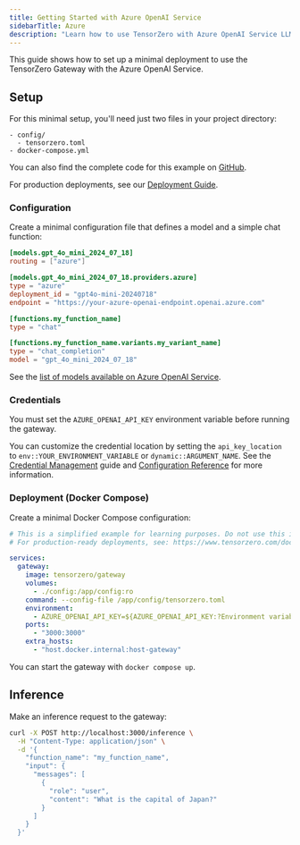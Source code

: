 ```yaml
---
title: Getting Started with Azure OpenAI Service
sidebarTitle: Azure
description: "Learn how to use TensorZero with Azure OpenAI Service LLMs: open-source gateway, observability, optimization, evaluations, and experimentation."
---
```



This guide shows how to set up a minimal deployment to use the TensorZero Gateway with the Azure OpenAI Service.

## Setup

For this minimal setup, you'll need just two files in your project directory:

```
- config/
  - tensorzero.toml
- docker-compose.yml
```

<Tip>

You can also find the complete code for this example on [GitHub](https://github.com/tensorzero/tensorzero/tree/main/examples/guides/providers/azure).

</Tip>

For production deployments, see our [Deployment Guide](/docs/gateway/deployment/).

### Configuration

Create a minimal configuration file that defines a model and a simple chat function:

```toml title="config/tensorzero.toml"
[models.gpt_4o_mini_2024_07_18]
routing = ["azure"]

[models.gpt_4o_mini_2024_07_18.providers.azure]
type = "azure"
deployment_id = "gpt4o-mini-20240718"
endpoint = "https://your-azure-openai-endpoint.openai.azure.com"

[functions.my_function_name]
type = "chat"

[functions.my_function_name.variants.my_variant_name]
type = "chat_completion"
model = "gpt_4o_mini_2024_07_18"
```

See the [list of models available on Azure OpenAI Service](https://learn.microsoft.com/en-us/azure/ai-services/openai/concepts/models).

### Credentials

You must set the `AZURE_OPENAI_API_KEY` environment variable before running the gateway.

You can customize the credential location by setting the `api_key_location` to `env::YOUR_ENVIRONMENT_VARIABLE` or `dynamic::ARGUMENT_NAME`.
See the [Credential Management](/docs/gateway/guides/credential-management/) guide and [Configuration Reference](/docs/gateway/configuration-reference/) for more information.

### Deployment (Docker Compose)

Create a minimal Docker Compose configuration:

```yaml title="docker-compose.yml"
# This is a simplified example for learning purposes. Do not use this in production.
# For production-ready deployments, see: https://www.tensorzero.com/docs/gateway/deployment

services:
  gateway:
    image: tensorzero/gateway
    volumes:
      - ./config:/app/config:ro
    command: --config-file /app/config/tensorzero.toml
    environment:
      - AZURE_OPENAI_API_KEY=${AZURE_OPENAI_API_KEY:?Environment variable AZURE_OPENAI_API_KEY must be set.}
    ports:
      - "3000:3000"
    extra_hosts:
      - "host.docker.internal:host-gateway"
```

You can start the gateway with `docker compose up`.

## Inference

Make an inference request to the gateway:

```bash
curl -X POST http://localhost:3000/inference \
  -H "Content-Type: application/json" \
  -d '{
    "function_name": "my_function_name",
    "input": {
      "messages": [
        {
          "role": "user",
          "content": "What is the capital of Japan?"
        }
      ]
    }
  }'
```
